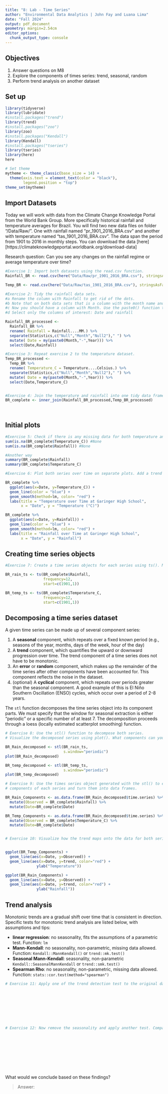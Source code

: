 ```yaml
---
title: "8: Lab - Time Series"
author: "Environmental Data Analytics | John Fay and Luana Lima"
date: "Fall 2024"
output: pdf_document
geometry: margin=2.54cm
editor_options: 
  chunk_output_type: console
---
```


## Objectives
1. Answer questions on M8
2. Explore the components of times series: trend, seasonal, random
3. Perform trend analysis on another dataset

## Set up

```r

library(tidyverse)
library(lubridate)
#install.packages("trend")
library(trend)
#install.packages("zoo")
library(zoo)
#install.packages("Kendall")
library(Kendall)
#install.packages("tseries")
library(tseries)
library(here)
here

# Set theme
mytheme <- theme_classic(base_size = 14) +
  theme(axis.text = element_text(color = "black"), 
        legend.position = "top")
theme_set(mytheme)
```

## Import Datasets

Today we will work with data from the Climate Change Knowledge Portal from the World Bank Group. More specifically historical rainfall and temperature averages for Brazil. You will find two new data files on folder "/Data/Raw/". One with rainfall named "pr_1901_2016_BRA.csv" and another with temperature named "tas_1901_2016_BRA.csv". The data span the period from 1901 to 2016 in monthly steps. You can download the data [here][https://climateknowledgeportal.worldbank.org/download-data]

Research question: Can you see any changes on the rainfall regime or average temperature over time?

```r
#Exercise 1: Import both datasets using the read.csv function.
Rainfall_BR <- read.csv(here("Data/Raw/pr_1901_2016_BRA.csv"), stringsAsFactors = TRUE)

Temp_BR <- read.csv(here("Data/Raw/tas_1901_2016_BRA.csv"), stringsAsFactors = TRUE)

#Exercise 2: Tidy the rainfall data sets.
#a Rename the column with Rainfall to get rid of the dots.
#b Note that on both data sets that is a column with the month name and average. Convert it to a Month column by separating the string, i.e., month in one column and the word "Average" on another. Hint: use the separate() function in the pipe.
#c Now you should have a column with Month. Use the paste0() function to paste month and year together and create a date object.
#d Select only the columns of interest: Date and rainfall

Rainfall_BR_processed <-
  Rainfall_BR %>% 
  rename( Rainfall = Rainfall....MM.) %>% 
  separate(Statistics,c("Null","Month","Null2")," ") %>% 
  mutate( Date = my(paste0(Month,"-",Year))) %>% 
  select(Date,Rainfall)

#Exercise 3: Repeat exercise 2 to the temperature dataset.
Temp_BR_processed <-
  Temp_BR %>% 
  rename( Temperature_C = Temperature....Celsius.) %>% 
  separate(Statistics,c("Null","Month","Null2")," ") %>% 
  mutate( Date = my(paste0(Month,"-",Year))) %>% 
  select(Date,Temperature_C)  


#Exercise 4: Join the temperature and rainfall into one tidy data frame with 3 columns: Date, Rainfall and Temperature.
BR_complete <- inner_join(Rainfall_BR_processed,Temp_BR_processed)
  
           
```


## Initial plots

```r

#Exercise 5: Check if there is any missing data for both temperature and rainfall series.
sum(is.na(BR_complete$Temperature_C)) #None
sum(is.na(BR_complete$Rainfall)) #None

#Another way
summary(BR_complete$Rainfall)
summary(BR_complete$Temperature_C)

#Exercise 6: Plot both series over time on separate plots. Add a trend line using geom_smooth(). Can you say something about the trend just by visualizing the data?

BR_complete %>%
  ggplot(aes(x=Date, y=Temperature_C)) +
  geom_line(color = "blue") +
  geom_smooth(method=lm, color= "red") +
  labs(title = "Temperature over Time at Garinger High School", 
       x = "Date", y = "Temperature (°C)")

BR_complete %>%
  ggplot(aes(x=Date, y=Rainfall)) +
  geom_line(color = "blue") +
  geom_smooth(method=lm, color= "red") +
  labs(title = "Rainfall over Time at Garinger High School", 
       x = "Date", y = "Rainfall")

```

## Creating time series objects

```r
#Exercise 7: Create a time series objects for each series using ts(). Make sure you specify the starting point and frequency.

BR_rain_ts <- ts(BR_complete$Rainfall,
                 frequency=12,
                 start=c(1901,1))

BR_temp_ts <- ts(BR_complete$Temperature_C,
                 frequency=12,
                 start=c(1901,1))

```


## Decomposing a time series dataset

A given time series can be made up of several component series: 

1. A **seasonal** component, which repeats over a fixed known period (e.g., seasons of the year, months, days of the week, hour of the day)
2. A **trend** component, which quantifies the upward or downward progression over time. The trend component of a time series does not have to be monotonic.
3. An **error** or **random** component, which makes up the remainder of the time series after other components have been accounted for. This component reflects the noise in the dataset. 
4. (optional) A **cyclical** component, which repeats over periods greater than the seasonal component. A good example of this is El Niño Southern Oscillation (ENSO) cycles, which occur over a period of 2-8 years.


The `stl` function decomposes the time series object into its component parts. We must specify that the window for seasonal extraction is either "periodic" or a specific number of at least 7. The decomposition proceeds through a loess (locally estimated scatterplot smoothing) function.

```r

# Exercise 8: Use the stl() function to decompose both series. 
# Visualize the decomposed series using plot(). What components can you identify?

BR_Rain_decomposed <- stl(BR_rain_ts,
                          s.window="periodic")
plot(BR_Rain_decomposed)

BR_temp_decomposed <- stl(BR_temp_ts,
                          s.window="periodic")
plot(BR_temp_decomposed)

# Exercise 9: Use the times series object generated with the stl() to extract the 
# components of each series and turn them into data frames.

BR_Rain_Components <- as.data.frame(BR_Rain_decomposed$time.series) %>%
  mutate(Observed = BR_complete$Rainfall) %>%
  mutate(Date=BR_complete$Date)

BR_Temp_Components <- as.data.frame(BR_Rain_decomposed$time.series) %>%
  mutate(Observed = BR_complete$Temperature_C) %>%
  mutate(Date=BR_complete$Date)


# Exercise 10: Visualize how the trend maps onto the data for both series


ggplot(BR_Temp_Components) +
  geom_line(aes(x=Date, y=Observed)) +
  geom_line(aes(x=Date, y=trend, color="red") +
              ylab("Temperature"))

ggplot(BR_Rain_Components) +
  geom_line(aes(x=Date, y=Observed)) +
  geom_line(aes(x=Date, y=trend, color="red") +
              ylab("Rainfall"))

```


## Trend analysis

Monotonic trends are a gradual shift over time that is consistent in direction. Specific tests for monotonic trend analysis are listed below, with assumptions and tips: 

* **linear regression**: no seasonality, fits the assumptions of a parametric test. Function: `lm`
* **Mann-Kendall**: no seasonality, non-parametric, missing data allowed. Function: `Kendall::MannKendall()` or `trend::mk.test()`
* **Seasonal Mann-Kendall**: seasonality, non-parametric `Kendall::SeasonalMannKendall` or `trend::smk.test()`
* **Spearman Rho**: no seasonality, non-parametric, missing data allowed. Function: `stats::cor.test(method="spearman")`


```r

# Exercise 11: Apply one of the trend detection test to the original data set. Remember that the data has seasonal component, which test can be applied in this case?









# Exercise 12: Now remove the seasonality and apply another test. Compare the results with what you obtained on Exercise 9.











```

What would we conclude based on these findings? 

> Answer:


